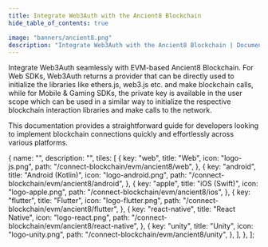 ```yaml
---
title: Integrate Web3Auth with the Ancient8 Blockchain
hide_table_of_contents: true

image: "banners/ancient8.png"
description: "Integrate Web3Auth with the Ancient8 Blockchain | Documentation - Web3Auth"
---
```



<SEO
  title="Integrate Web3Auth with the Ancient8 Blockchain"
  description="Integrate Web3Auth with the Ancient8 Blockchain | Documentation - Web3Auth"
  image="https://web3auth.io/docs/banners/ancient8.png"
  slug="/connect-blockchain/evm/ancient8"
/>

Integrate Web3Auth seamlessly with EVM-based Ancient8 Blockchain. For Web SDKs, Web3Auth returns a
provider that can be directly used to initialize the libraries like ethers.js, web3.js etc. and make
blockchain calls, while for Mobile & Gaming SDKs, the private key is available in the user scope
which can be used in a similar way to initialize the respective blockchain interaction libraries and
make calls to the network.

This documentation provides a straightforward guide for developers looking to implement blockchain
connections quickly and effortlessly across various platforms.

  {
    name: "",
    description: "",
    tiles: [
      {
        key: "web",
        title: "Web",
        icon: "logo-js.png",
        path: "/connect-blockchain/evm/ancient8/web",
      },
      {
        key: "android",
        title: "Android (Kotlin)",
        icon: "logo-android.png",
        path: "/connect-blockchain/evm/ancient8/android",
      },
      {
        key: "apple",
        title: "iOS (Swift)",
        icon: "logo-apple.png",
        path: "/connect-blockchain/evm/ancient8/ios",
      },
      {
        key: "flutter",
        title: "Flutter",
        icon: "logo-flutter.png",
        path: "/connect-blockchain/evm/ancient8/flutter",
      },
      {
        key: "react-native",
        title: "React Native",
        icon: "logo-react.png",
        path: "/connect-blockchain/evm/ancient8/react-native",
      },
      {
        key: "unity",
        title: "Unity",
        icon: "logo-unity.png",
        path: "/connect-blockchain/evm/ancient8/unity",
      },
    ],
  },
];

<Tiles tileGroups={Ancient8} />
